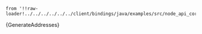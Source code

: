     from '!!raw-loader!../../../../../../client/bindings/java/examples/src/node_api_core/GenerateAddresses.java';

<CodeBlock className="language-java">
    {GenerateAddresses}
</CodeBlock>
